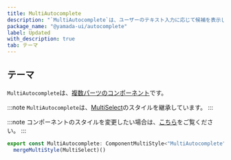 ```yaml
---
title: MultiAutocomplete
description: "`MultiAutocomplete`は、ユーザーのテキスト入力に応じて候補を表示し、複数の値を取得するために使用されるコンポーネントです。"
package_name: "@yamada-ui/autocomplete"
label: Updated
with_description: true
tab: テーマ
---
```


## テーマ

`MultiAutocomplete`は、[複数パーツのコンポーネント](/styled-system/theming/component-styles#複数パーツのコンポーネント)です。

:::note
`MultiAutocomplete`は、[MultiSelect](/components/forms/multi-select)のスタイルを継承しています。
:::

:::note
コンポーネントのスタイルを変更したい場合は、[こちら](/styled-system/theming/customize-theme#コンポーネントのスタイルを変更する)をご覧ください。
:::

```ts
export const MultiAutocomplete: ComponentMultiStyle<"MultiAutocomplete"> =
  mergeMultiStyle(MultiSelect)()
```
